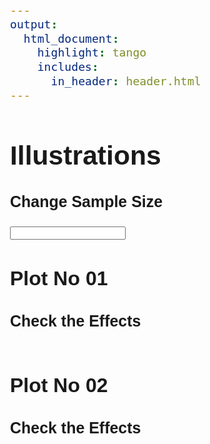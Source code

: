 ```yaml
---
output:
  html_document:
    highlight: tango
    includes:
      in_header: header.html
---
```


<!--..........................................................................-->
<!--..........................................................................-->

<style>

body{
  font-family: Helvetica;
  font-size: 16pt;
}

/* UoH logo */
.logos {
 background-color: #003f75;
 color: white;
 font-family: Arial Nova Cond Light;
 font-size: 24pt;
}



/* Slider input */
/* https://developer.mozilla.org/en-US/docs/Web/HTML/Element/input/range */
datalist {
  display: flex;
  flex-direction: column;
  justify-content: space-between;
  writing-mode: vertical-lr;
  width: 1000px;
}

input[type="range"] {
  width: 1000px;
}





.slider.slider-horizontal{
  width:400px; /* sample value - set it as you like*/
}

</style>

<!--..........................................................................-->
<!--..........................................................................-->

# Illustrations {.tabset .tabset-pills}

<div class="jumbotron text-center">
<h3>Change Sample Size</h3>
<input id="ex6" type="text" data-slider-min="0" data-slider-max="100" data-slider-step="1" data-slider-value="10"/>
</div>

<!--
<div class="jumbotron text-center">
<span id="ex6CurrentSliderValLabel">Current Slider Value: <span id="ex6SliderVal">3</span></span>
</div>
-->

## Plot No 01

<div class="jumbotron text-center">
<h3>Check the Effects</h3>
<img src="https://github.com/mmoessler/illustration-statistical-concepts/raw/main/illustration-results/ber_clt_ill_res_01_N1.svg" alt="" id="img01">
</div>

## Plot No 02

<div class="jumbotron text-center">
<h3>Check the Effects</h3>
<img src="https://github.com/mmoessler/illustration-statistical-concepts/raw/main/illustration-results/ber_clt_ill_res_01_N1.svg" alt="" id="img02">
</div>









<!--..........................................................................-->
<!--..........................................................................--> 
<!-- THIS IS THE END --> 

<!-- Include script -->
<script src="https://cdnjs.cloudflare.com/ajax/libs/bootstrap-slider/10.0.0/bootstrap-slider.min.js"></script>
<script>

//var slider = new Slider("#ex6", {
//  tooltip: 'always'
//});

var slider = new Slider("#ex6", { tooltip: 'always' });
slider.on("slide", function(sliderValue) {
//document.getElementById("ex6SliderVal").textContent = sliderValue;
document.getElementById("img01").setAttribute("src", "https://github.com/mmoessler/illustration-statistical-concepts/raw/main/illustration-results/ber_clt_ill_res_01_N" + sliderValue + ".svg");
document.getElementById("img02").setAttribute("src", "https://github.com/mmoessler/illustration-statistical-concepts/raw/main/illustration-results/ber_clt_ill_res_01_N" + sliderValue + ".svg");
});

</script>

